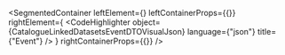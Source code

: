 
<SegmentedContainer
  leftElement={<CatalogueLinkedDatasetsEventDTODesc />}
  leftContainerProps={{}}
  rightElement={
    <CodeHighlighter
      object={CatalogueLinkedDatasetsEventDTOVisualJson}
      language={"json"}
      title={"Event"}
    />
  }
  rightContainerProps={{}}
/>
